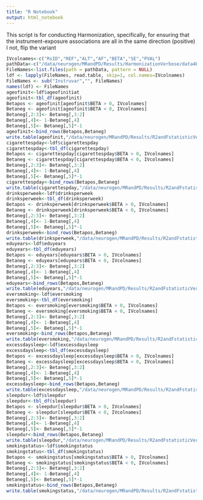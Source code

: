 ```yaml
---
title: "R Notebook"
output: html_notebook
---
```


This script is for conducting Harmonization, specifically, for ensuring that the instrument-exposure associations are all in the same direction (positive)
I not, flip the variant

```r
IVcolnames<-c("RsID","REF","ALT","AF","BETA","SE","PVAL")
pathData<-c("/data/neurogen/MRandPD/Results/HarmonizationVerbose/data4Harmonizing/InstrumentalVariables/")
FileNames<-list.files(path = pathData, pattern = NULL)
ldf <- lapply(FileNames, read.table, skip=1, col.names=IVcolnames)
FileNames <- sub("Instruvar","", FileNames)
names(ldf) <- FileNames
ageofinit<-ldf$ageofinitiat
ageofinit<-tbl_df(ageofinit)
Betapos <- ageofinit[ageofinit$BETA > 0, IVcolnames] 
Betaneg <- ageofinit[ageofinit$BETA < 0, IVcolnames]
Betaneg[,2:3]<- Betaneg[,3:2]
Betaneg[,4]<- 1-Betaneg[,4]
Betaneg[,5]<- Betaneg[,5]*-1
ageofinit<-bind_rows(Betapos,Betaneg)
write.table(ageofinit,"/data/neurogen/MRandPD/Results/R2andFstatisticVerbose/ageofinitsmoking")
cigarettespday<-ldf$cigarettespday
cigarettespday<-tbl_df(cigarettespday)
Betapos <- cigarettespday[cigarettespday$BETA > 0, IVcolnames] 
Betaneg <- cigarettespday[cigarettespday$BETA < 0, IVcolnames]
Betaneg[,2:3]<- Betaneg[,3:2]
Betaneg[,4]<- 1-Betaneg[,4]
Betaneg[,5]<- Betaneg[,5]*-1
cigarettespday<-bind_rows(Betapos,Betaneg)
write.table(cigarettespday,"/data/neurogen/MRandPD/Results/R2andFstatisticVerbose/cigarettespday")
drinksperweek<-ldf$drinksperweek
drinksperweek<-tbl_df(drinksperweek)
Betapos <- drinksperweek[drinksperweek$BETA > 0, IVcolnames] 
Betaneg <- drinksperweek[drinksperweek$BETA < 0, IVcolnames]
Betaneg[,2:3]<- Betaneg[,3:2]
Betaneg[,4]<- 1-Betaneg[,4]
Betaneg[,5]<- Betaneg[,5]*-1
drinksperweek<-bind_rows(Betapos,Betaneg)
write.table(drinksperweek,"/data/neurogen/MRandPD/Results/R2andFstatisticVerbose/drinksperweek")
eduyears<-ldf$eduyears
eduyears<-tbl_df(eduyears)
Betapos <- eduyears[eduyears$BETA > 0, IVcolnames] 
Betaneg <- eduyears[eduyears$BETA < 0, IVcolnames]
Betaneg[,2:3]<- Betaneg[,3:2]
Betaneg[,4]<- 1-Betaneg[,4]
Betaneg[,5]<- Betaneg[,5]*-1
eduyears<-bind_rows(Betapos,Betaneg)
write.table(eduyears,"/data/neurogen/MRandPD/Results/R2andFstatisticVerbose/eduyears")
eversmoking<-ldf$eversmoking
eversmoking<-tbl_df(eversmoking)
Betapos <- eversmoking[eversmoking$BETA > 0, IVcolnames] 
Betaneg <- eversmoking[eversmoking$BETA < 0, IVcolnames]
Betaneg[,2:3]<- Betaneg[,3:2]
Betaneg[,4]<- 1-Betaneg[,4]
Betaneg[,5]<- Betaneg[,5]*-1
eversmoking<-bind_rows(Betapos,Betaneg)
write.table(eversmoking,"/data/neurogen/MRandPD/Results/R2andFstatisticVerbose/eversmoking")
excessdaysleep<-ldf$excessdaysleep
excessdaysleep<-tbl_df(excessdaysleep)
Betapos <- excessdaysleep[excessdaysleep$BETA > 0, IVcolnames] 
Betaneg <- excessdaysleep[excessdaysleep$BETA < 0, IVcolnames]
Betaneg[,2:3]<- Betaneg[,3:2]
Betaneg[,4]<- 1-Betaneg[,4]
Betaneg[,5]<- Betaneg[,5]*-1
excessdaysleep<-bind_rows(Betapos,Betaneg)
write.table(excessdaysleep,"/data/neurogen/MRandPD/Results/R2andFstatisticVerbose/excessdaysleep")
sleepdur<-ldf$sleepdur
sleepdur<-tbl_df(sleepdur)
Betapos <- sleepdur[sleepdur$BETA > 0, IVcolnames] 
Betaneg <- sleepdur[sleepdur$BETA < 0, IVcolnames]
Betaneg[,2:3]<- Betaneg[,3:2]
Betaneg[,4]<- 1-Betaneg[,4]
Betaneg[,5]<- Betaneg[,5]*-1
sleepdur<-bind_rows(Betapos,Betaneg)
write.table(sleepdur,"/data/neurogen/MRandPD/Results/R2andFstatisticVerbose/sleepdur")
smokingstatus<-ldf$smokingstatus
smokingstatus<-tbl_df(smokingstatus)
Betapos <- smokingstatus[smokingstatus$BETA > 0, IVcolnames] 
Betaneg <- smokingstatus[smokingstatus$BETA < 0, IVcolnames]
Betaneg[,2:3]<- Betaneg[,3:2]
Betaneg[,4]<- 1-Betaneg[,4]
Betaneg[,5]<- Betaneg[,5]*-1
smokingstatus<-bind_rows(Betapos,Betaneg)
write.table(smokingstatus,"/data/neurogen/MRandPD/Results/R2andFstatisticVerbose/smokingstatus")
```
